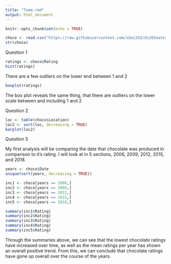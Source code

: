 ```yaml
---
title: "Team.rmd"
output: html_document
---
```


```r
knitr::opts_chunk$set(echo = TRUE)
```

```r
choco <- read.csv("https://raw.githubusercontent.com/xdaiISU/ds202materials/master/hwlabs/data/choco.csv") 
str(choco)
```

Question 1

```r
ratings <- choco$Rating
hist(ratings)
```

There are a few outliers on the lower end between 1 and 2

```r
boxplot(ratings)
```

The box plot reveals the same thing, that there are outliers on the lower scale between and including 1 and 2

Question 2

```r
loc <- table(choco$Location)
loc2 <- sort(loc, decreasing = TRUE)
barplot(loc2)
```

Question 5

My first analysis will be comparing the date that chocolate was produced in comparison to it's rating. I will look at in 5 sections, 2006, 2009, 2012, 2015, and 2018.

```r
years <- choco$Date
unique(sort(years, decreasing = TRUE))
```

```r
inc1 <- choco[years == 2006,]
inc2 <- choco[years == 2009,]
inc3 <- choco[years == 2012,]
inc4 <- choco[years == 2015,]
inc5 <- choco[years == 2018,]

summary(inc1$Rating)
summary(inc2$Rating)
summary(inc3$Rating)
summary(inc4$Rating)
summary(inc5$Rating)
```

Through the summaries above, we can see that the lowest chocolate ratings have increased over time, as well as the mean ratings per year has shown an overall positive trend. From this, we can conclude that chocolate ratings have gone up overall over the course of the years.
